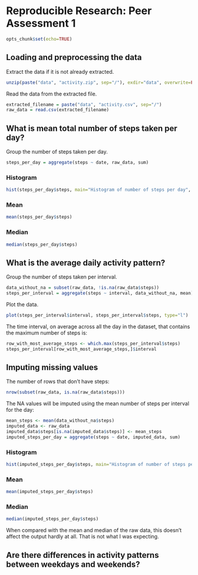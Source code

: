 # Reproducible Research: Peer Assessment 1

```r
opts_chunk$set(echo=TRUE)
```

## Loading and preprocessing the data

Extract the data if it is not already extracted.

```r
unzip(paste("data", "activity.zip", sep="/"), exdir="data", overwrite=FALSE)
```

Read the data from the extracted file.

```r
extracted_filename = paste("data", "activity.csv", sep="/")
raw_data = read.csv(extracted_filename)
```

## What is mean total number of steps taken per day?

Group the number of steps taken per day.

```r
steps_per_day = aggregate(steps ~ date, raw_data, sum)
```

### Histogram

```r
hist(steps_per_day$steps, main="Histogram of number of steps per day", xlab="Steps per day", breaks=8)
```

### Mean

```r
mean(steps_per_day$steps)
```

### Median

```r
median(steps_per_day$steps)
```

## What is the average daily activity pattern?

Group the number of steps taken per interval.

```r
data_without_na = subset(raw_data, !is.na(raw_data$steps))
steps_per_interval = aggregate(steps ~ interval, data_without_na, mean)
```

Plot the data.

```r
plot(steps_per_interval$interval, steps_per_interval$steps, type="l")
```

The time interval, on average across all the day in the dataset, that contains
the maximum number of steps is:

```r
row_with_most_average_steps <- which.max(steps_per_interval$steps)
steps_per_interval[row_with_most_average_steps,]$interval
```

## Imputing missing values

The number of rows that don't have steps:

```r
nrow(subset(raw_data, is.na(raw_data$steps)))
```

The NA values will be imputed using the mean number of steps per interval for
the day:

```r
mean_steps <- mean(data_without_na$steps)
imputed_data <- raw_data
imputed_data$steps[is.na(imputed_data$steps)] <- mean_steps
imputed_steps_per_day = aggregate(steps ~ date, imputed_data, sum)
```

### Histogram

```r
hist(imputed_steps_per_day$steps, main="Histogram of number of steps per day", xlab="Steps per day", breaks=8)
```

### Mean

```r
mean(imputed_steps_per_day$steps)
```

### Median

```r
median(imputed_steps_per_day$steps)
```

When compared with the mean and median of the raw data, this doesn't affect
the output hardly at all. That is not what I was expecting.

## Are there differences in activity patterns between weekdays and weekends?
